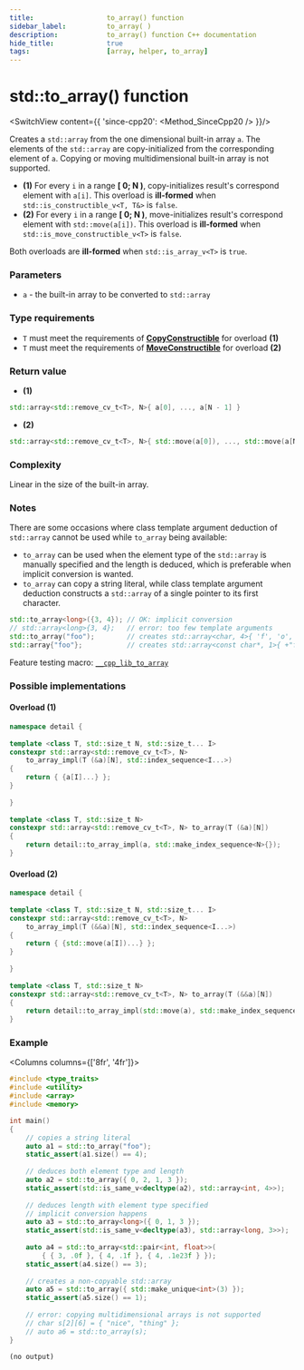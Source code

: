 ```yaml
---
title:					to_array() function
sidebar_label:			to_array( )
description:			to_array() function C++ documentation
hide_title:				true
tags:					[array, helper, to_array]
---
```




<!----------------- Codes ---------------------->

<!-- to_array() -->

# std::to_array() function

<SwitchView content={{
	'since-cpp20': <Method_SinceCpp20 />
}}/>

Creates a `std::array` from the one dimensional built-in array `a`.
The elements of the `std::array` are copy-initialized from the corresponding element of `a`.
Copying or moving multidimensional built-in array is not supported.

 - **(1)** For every `i` in a range **[ 0; N )**, copy-initializes result's correspond element with `a[i]`. This overload is **ill-formed** when `std::is_constructible_v<T, T&>` is `false`.
 - **(2)** For every `i` in a range **[ 0; N )**, move-initializes result's correspond element with `std::move(a[i])`. This overload is **ill-formed** when `std::is_move_constructible_v<T>` is `false`.

Both overloads are **ill-formed** when `std::is_array_v<T>` is `true`.

### Parameters

 - `a` - the built-in array to be converted to `std::array`

### Type requirements
 - `T` must meet the requirements of [**CopyConstructible**](/docs/std/named_req/CopyConstructible) for overload **(1)**
 - `T` must meet the requirements of [**MoveConstructible**](/docs/std/named_req/CopyConstructible) for overload **(2)**

 
### Return value

  - **(1)** 
  ```cpp
  std::array<std::remove_cv_t<T>, N>{ a[0], ..., a[N - 1] }
  ```
  - **(2)** 
  ```cpp
  std::array<std::remove_cv_t<T>, N>{ std::move(a[0]), ..., std::move(a[N - 1]) }
  ```

### Complexity

Linear in the size of the built-in array.

### Notes

There are some occasions where <Tooltip title={Term_CTAD}>class template argument deduction</Tooltip> of `std::array` cannot be used while `to_array` being available:

 - `to_array` can be used when the element type of the `std::array` is manually specified and the length is deduced, which is preferable when implicit conversion is wanted.
 - `to_array` can copy a string literal, while class template argument deduction constructs a `std::array` of a single pointer to its first character.
 
```cpp
std::to_array<long>({3, 4}); // OK: implicit conversion
// std::array<long>{3, 4};   // error: too few template arguments
std::to_array("foo");        // creates std::array<char, 4>{ 'f', 'o', 'o', '\0' }
std::array{"foo"};           // creates std::array<const char*, 1>{ +"foo" }
```
Feature testing macro: [`__cpp_lib_to_array`](/docs/std/utility/__cpp_lib_to_array)

### Possible implementations

#### Overload (1)
```cpp
namespace detail {
 
template <class T, std::size_t N, std::size_t... I>
constexpr std::array<std::remove_cv_t<T>, N>
	to_array_impl(T (&a)[N], std::index_sequence<I...>)
{
	return { {a[I]...} };
}
 
}
 
template <class T, std::size_t N>
constexpr std::array<std::remove_cv_t<T>, N> to_array(T (&a)[N])
{
	return detail::to_array_impl(a, std::make_index_sequence<N>{});
}
```

#### Overload (2)

```cpp
namespace detail {
 
template <class T, std::size_t N, std::size_t... I>
constexpr std::array<std::remove_cv_t<T>, N>
	to_array_impl(T (&&a)[N], std::index_sequence<I...>)
{
	return { {std::move(a[I])...} };
}
 
}
 
template <class T, std::size_t N>
constexpr std::array<std::remove_cv_t<T>, N> to_array(T (&&a)[N])
{
	return detail::to_array_impl(std::move(a), std::make_index_sequence<N>{});
}
```

### Example

<Columns columns={['8fr', '4fr']}>
<div>

```cpp
#include <type_traits>
#include <utility>
#include <array>
#include <memory>

int main()
{
	// copies a string literal
	auto a1 = std::to_array("foo");
	static_assert(a1.size() == 4);
 
	// deduces both element type and length
	auto a2 = std::to_array({ 0, 2, 1, 3 });
	static_assert(std::is_same_v<decltype(a2), std::array<int, 4>>);
 
	// deduces length with element type specified
	// implicit conversion happens
	auto a3 = std::to_array<long>({ 0, 1, 3 });
	static_assert(std::is_same_v<decltype(a3), std::array<long, 3>>);
 
	auto a4 = std::to_array<std::pair<int, float>>(
		{ { 3, .0f }, { 4, .1f }, { 4, .1e23f } });
	static_assert(a4.size() == 3);
 
	// creates a non-copyable std::array
	auto a5 = std::to_array({ std::make_unique<int>(3) });
	static_assert(a5.size() == 1);
 
	// error: copying multidimensional arrays is not supported
	// char s[2][6] = { "nice", "thing" };
	// auto a6 = std::to_array(s);
}
```

</div>
<div>

```plaintext title="Possible output"
(no output)
```

</div>
</Columns>